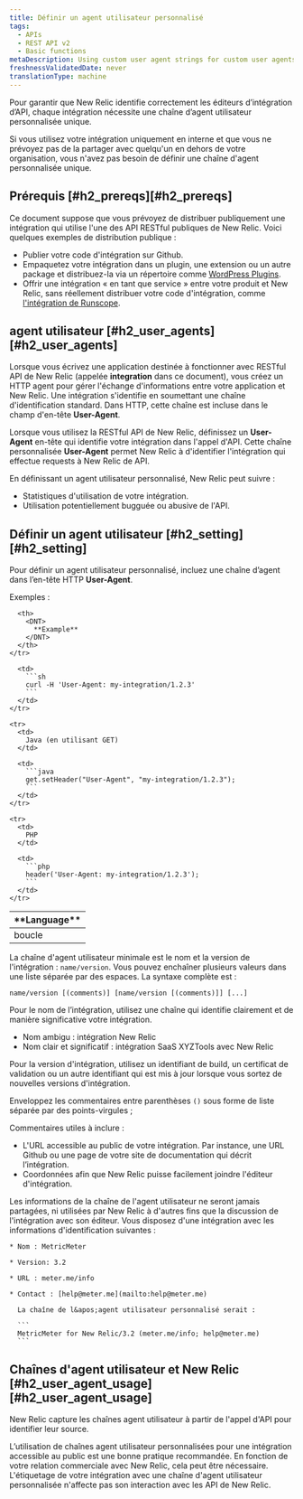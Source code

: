 ```yaml
---
title: Définir un agent utilisateur personnalisé
tags:
  - APIs
  - REST API v2
  - Basic functions
metaDescription: Using custom user agent strings for custom user agents that interact with the New Relic API is a recommended best practice.
freshnessValidatedDate: never
translationType: machine
---
```


Pour garantir que New Relic identifie correctement les éditeurs d’intégration d’API, chaque intégration nécessite une chaîne d’agent utilisateur personnalisée unique.

Si vous utilisez votre intégration uniquement en interne et que vous ne prévoyez pas de la partager avec quelqu&apos;un en dehors de votre organisation, vous n&apos;avez pas besoin de définir une chaîne d&apos;agent personnalisée unique.

## Prérequis [#h2\_prereqs][#h2_prereqs]

Ce document suppose que vous prévoyez de distribuer publiquement une intégration qui utilise l&apos;une des API RESTful publiques de New Relic. Voici quelques exemples de distribution publique :

* Publier votre code d&apos;intégration sur Github.
* Empaquetez votre intégration dans un plugin, une extension ou un autre package et distribuez-la via un répertoire comme [WordPress Plugins](https://wordpress.org/plugins/).
* Offrir une intégration « en tant que service » entre votre produit et New Relic, sans réellement distribuer votre code d&apos;intégration, comme [l&apos;intégration de Runscope](https://www.runscope.com/docs/api-testing/newrelic#connecting).

## agent utilisateur [#h2\_user\_agents][#h2_user_agents]

Lorsque vous écrivez une application destinée à fonctionner avec RESTful API de New Relic (appelée <DNT>**integration**</DNT> dans ce document), vous créez un HTTP agent pour gérer l&apos;échange d&apos;informations entre votre application et New Relic. Une intégration s&apos;identifie en soumettant une chaîne d&apos;identification standard. Dans HTTP, cette chaîne est incluse dans le champ d&apos;en-tête <DNT>**User-Agent**</DNT>.

Lorsque vous utilisez la RESTful API de New Relic, définissez un <DNT>**User-Agent**</DNT> en-tête qui identifie votre intégration dans l&apos;appel d&apos;API. Cette chaîne personnalisée <DNT>**User-Agent**</DNT> permet New Relic à d&apos;identifier l&apos;intégration qui effectue requests à New Relic de API.

En définissant un agent utilisateur personnalisé, New Relic peut suivre :

* Statistiques d&apos;utilisation de votre intégration.
* Utilisation potentiellement bugguée ou abusive de l&apos;API.

## Définir un agent utilisateur [#h2\_setting][#h2_setting]

Pour définir un agent utilisateur personnalisé, incluez une chaîne d’agent dans l’en-tête HTTP <DNT>**User-Agent**</DNT>.

Exemples :

<table>
  <thead>
    <tr>
      <th width={125}>
        <DNT>
          **Language**
        </DNT>
      </th>

      <th>
        <DNT>
          **Example**
        </DNT>
      </th>
    </tr>
  </thead>

  <tbody>
    <tr>
      <td>
        boucle
      </td>

      <td>
        ```sh
        curl -H 'User-Agent: my-integration/1.2.3'
        ```
      </td>
    </tr>

    <tr>
      <td>
        Java (en utilisant GET)
      </td>

      <td>
        ```java
        get.setHeader("User-Agent", "my-integration/1.2.3");
        ```
      </td>
    </tr>

    <tr>
      <td>
        PHP
      </td>

      <td>
        ```php
        header('User-Agent: my-integration/1.2.3');
        ```
      </td>
    </tr>
  </tbody>
</table>

La chaîne d&apos;agent utilisateur minimale est le nom et la version de l&apos;intégration : `name/version`. Vous pouvez enchaîner plusieurs valeurs dans une liste séparée par des espaces. La syntaxe complète est :

```
name/version [(comments)] [name/version [(comments)]] [...]​
```

Pour le nom de l’intégration, utilisez une chaîne qui identifie clairement et de manière significative votre intégration.

* <Icon name="fe-x" />
  Nom ambigu : intégration New Relic
* <Icon name="fe-check" />
  Nom clair et significatif : intégration SaaS XYZTools avec New Relic

Pour la version d&apos;intégration, utilisez un identifiant de build, un certificat de validation ou un autre identifiant qui est mis à jour lorsque vous sortez de nouvelles versions d&apos;intégration.

Enveloppez les commentaires entre parenthèses `()` sous forme de liste séparée par des points-virgules ;

Commentaires utiles à inclure :

* L&apos;URL accessible au public de votre intégration. Par instance, une URL Github ou une page de votre site de documentation qui décrit l’intégration.
* Coordonnées afin que New Relic puisse facilement joindre l&apos;éditeur d&apos;intégration.

<Callout variant="tip">
  Les informations de la chaîne de l&apos;agent utilisateur ne seront jamais partagées, ni utilisées par New Relic à d&apos;autres fins que la discussion de l&apos;intégration avec son éditeur.
</Callout>

<CollapserGroup>
  <Collapser title="Définissez un agent utilisateur personnalisé pour votre intégration">
    Vous disposez d&apos;une intégration avec les informations d&apos;identification suivantes :

    * Nom : MetricMeter

    * Version: 3.2

    * URL : meter.me/info

    * Contact : [help@meter.me](mailto:help@meter.me)

      La chaîne de l&apos;agent utilisateur personnalisé serait :

      ```
      MetricMeter for New Relic/3.2 (meter.me/info; help​@​meter.me)
      ```
  </Collapser>
</CollapserGroup>

## Chaînes d&apos;agent utilisateur et New Relic [#h2\_user\_agent\_usage][#h2_user_agent_usage]

New Relic capture les chaînes agent utilisateur à partir de l&apos;appel d&apos;API pour identifier leur source.

L’utilisation de chaînes agent utilisateur personnalisées pour une intégration accessible au public est une bonne pratique recommandée. En fonction de votre relation commerciale avec New Relic, cela peut être nécessaire. L&apos;étiquetage de votre intégration avec une chaîne d&apos;agent utilisateur personnalisée n&apos;affecte pas son interaction avec les API de New Relic.